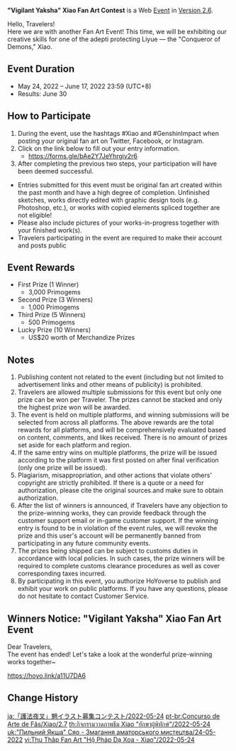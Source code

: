 {{Event
|name              = "Vigilant Yaksha" Xiao Fan Art Contest 2022-05-24
|image             = Vigilant Yaksha Xiao Fan Art Contest 2022-05-24.png
|type              = Web
|group             = Submission
|group2            = Fanart
|time_known        = yes
|time_start        = 2022-05-24 12:00:00
|time_start_offset = GMT+8
|time_end          = 2022-06-17 23:59:59
|time_end_offset   = GMT+8
|link              = https://genshin.hoyoverse.com/en/news/detail/21127
}}
'''"Vigilant Yaksha" Xiao Fan Art Contest''' is a Web [[Event]] in [[Version 2.6]].

Hello, Travelers!<br>
Here we are with another Fan Art Event! This time, we will be exhibiting our creative skills for one of the adepti protecting Liyue &mdash; the "Conqueror of Demons," Xiao.

==Event Duration==
* May 24, 2022 – June 17, 2022 23:59 (UTC+8)
* Results: June 30

==How to Participate==
# During the event, use the hashtags #Xiao and #GenshinImpact when posting your original fan art on Twitter, Facebook, or Instagram.
# Click on the link below to fill out your entry information.
#* https://forms.gle/bAe2Y7JeYhrgiv2r6
# After completing the previous two steps, your participation will have been deemed successful.

* Entries submitted for this event must be original fan art created within the past month and have a high degree of completion. Unfinished sketches, works directly edited with graphic design tools (e.g. Photoshop, etc.), or works with copied elements spliced together are not eligible!
* Please also include pictures of your works-in-progress together with your finished work(s).
* Travelers participating in the event are required to make their account and posts public

==Event Rewards==
* First Prize (1 Winner)
** 3,000 Primogems
* Second Prize (3 Winners)
** 1,000 Primogems
* Third Prize (5 Winners)
** 500 Primogems
* Lucky Prize (10 Winners)
** US$20 worth of Merchandize Prizes

==Notes==
# Publishing content not related to the event (including but not limited to advertisement links and other means of publicity) is prohibited.
# Travelers are allowed multiple submissions for this event but only one prize can be won per Traveler. The prizes cannot be stacked and only the highest prize won will be awarded.
# The event is held on multiple platforms, and winning submissions will be selected from across all platforms. The above rewards are the total rewards for all platforms, and will be comprehensively evaluated based on content, comments, and likes received. There is no amount of prizes set aside for each platform and region.
# If the same entry wins on multiple platforms, the prize will be issued according to the platform it was first posted on after final verification (only one prize will be issued).
# Plagiarism, misappropriation, and other actions that violate others' copyright are strictly prohibited. If there is a quote or a need for authorization, please cite the original sources.and make sure to obtain authorization.
# After the list of winners is announced, if Travelers have any objection to the prize-winning works, they can provide feedback through the customer support email or in-game customer support. If the winning entry is found to be in violation of the event rules, we will revoke the prize and this user's account will be permanently banned from participating in any future community events.
# The prizes being shipped can be subject to customs duties in accordance with local policies. In such cases, the prize winners will be required to complete customs clearance procedures as well as cover corresponding taxes incurred.
# By participating in this event, you authorize HoYoverse to publish and exhibit your work on public platforms. If you have any questions, please do not hesitate to contact Customer Service.

==Winners Notice: "Vigilant Yaksha" Xiao Fan Art Event==
Dear Travelers,<br>The event has ended! Let's take a look at the wonderful prize-winning works together~

https://hoyo.link/a11U7DA6

==Change History==
{{Change History|2.6}}

[[ja:「護法夜叉」魈イラスト募集コンテスト/2022-05-24]]
[[pt-br:Concurso de Arte de Fãs/Xiao/2.7]]
[[th:กิจกรรมวาดภาพธีม Xiao "ยักษาผู้พิทักษ์"/2022-05-24]]
[[uk:"Пильний Якша" Сяо - Змагання аматорського мистецтва/24-05-2022]]
[[vi:Thu Thâp Fan Art "Hộ Pháp Dạ Xoa - Xiao"/2022-05-24]]
